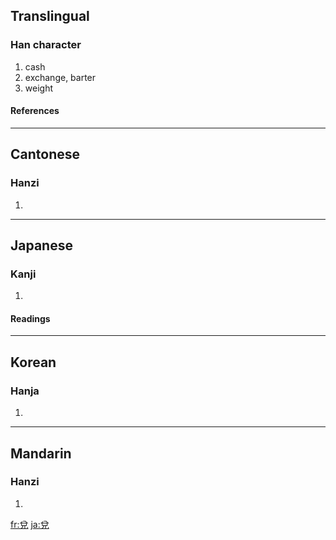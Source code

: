{{see|兑}}

==Translingual==
===Han character===
{{Han char|rad=儿|as=05|sn=7|four=8021<sub>6</sub>|canj=金口竹山 (CRHU)}}
# cash
# exchange, barter
# weight
====References====
{{Han ref|kx=0124.210|dkj=01356|dj=0264.010|hdz=10271.010|uh=514C|ud=20812|bh=A749|bd=42825}}
----
==Cantonese==
===Hanzi===
{{yue-hanzi|jyut=|y=deui3}}
# {{defn|Cantonese}}
----
==Japanese==
===Kanji===
{{ja-kanji|grade=|rs=儿05}}
# {{defn|Japanese}}
====Readings====
{{ja-readings|on=[[だ]] (da), [[たい]] (tai), [[えい]] (ei)|kun=[[よろこぶ]] (yorokobu)}}
----
==Korean==
===Hanja===
{{ko-hanja|hangeul=[[태]], [[예]]|rv=tae, ye|mr=t'ae, ye}}
# {{defn|Korean}}
----
==Mandarin==
===Hanzi===
{{cmn-hanzi|sim=兑|pin=[[duì]] (dui4)|wg=tui<sup>4</sup>}}
# {{defn|Mandarin}}

[[fr:兌]]
[[ja:兌]]